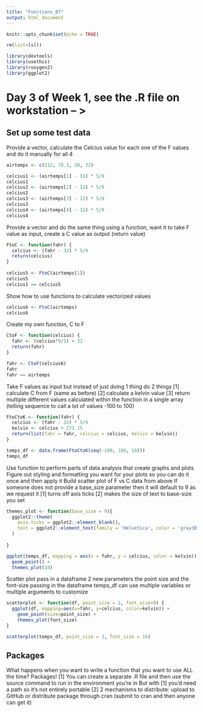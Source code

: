 ```yaml
---
title: "Functions_07"
output: html_document
---
```


```r
knitr::opts_chunk$set(echo = TRUE)
```


```r

rm(list=ls())

```

```r
library(devtools)
library(usethis)
library(roxygen2)
library(ggplot2)
```


# Day 3 of Week 1, see the .R file on workstation -- > 

## Set up some test data
Provide a vector, calculate the Celcius value for each one of the F values and do it manually for all 4

```r

airtemps <- c(212, 78.3, 30, 32)

```

```r

celcius1 <- (airtemps[1] - 32) * 5/9
celcius1
celcius2 <- (airtemps[2] - 32) * 5/9
celcius2
celcius3 <- (airtemps[3] - 32) * 5/9
celcius3
celcius4 <- (airtemps[4] - 32) * 5/9
celcius4

```


Provide a vector and do the same thing using a function, want it to take F value as input, create a C value as output (return value)
```r

FtoC <- function(fahr) {
  celcius <- (fahr - 32) * 5/9
  return(celcius)
}
  
celcius5 <- FtoC(airtemps[1])
celcius5
celcius1 == celcius5

```
Show how to use functions to calculate vectorized values
```r

celcius6 <- FtoC(airtemps)
celcius6

```

Create my own function, C to F
```r

CtoF <- function(celcius) {
  fahr <- (celcius*9/5) + 32
  return(fahr)
}

fahr <- CtoF(celcius6)
fahr
fahr == airtemps
```
Take F values as input but instead of just doing 1 thing do 2 things
[1] calculate C from F (same as before)
[2] calculate a kelvin value
[3] return multiple different values calculated within the function in a single array (telling sequence to call a lot of values -100 to 100)
```r

FtoCtoK <- function(fahr) {
  celcius <- (fahr - 32) * 5/9
  kelvin <- celcius + 273.15
  return(list(fahr = fahr, celcius = celcius, kelvin = kelvin))
}

temps_df <- data.frame(FtoCtoK(seq(-100, 100, 10)))
temps_df

```

Use function to perform parts of data analysis that create graphs and plots
Figure out styling and formatting you want for your plots so you can do it once and then apply it
Build scatter plot of F vs C data from above
If someone does not provide a base_size parameter then it will default to 9 as we request it
[1] turns off axis ticks
[2] makes the size of text to base-size you set
```r
themes_plot <- function(base_size = 9){
  ggplot2::theme(
    axis.ticks = ggplot2::element_blank(),
    text = ggplot2::element_text(family = 'Helvetica', color = 'gray30', size = base_size)
  )
  
}

ggplot(temps_df, mapping = aes(x = fahr, y = celcius, color = kelvin)) + 
  geom_point() + 
  themes_plot(10)


```


Scatter plot 
pass in a dataframe
2 new parameters the point size and the font-size passing in the dataframe temps_df
can use multiple variables or multiple arguments to customize 
```r
scatterplot <- function(df, point_size = 2, font_size=9) {
  ggplot(df, mapping=aes(x=fahr, y=celcius, color=kelvin)) +
    geom_point(size=point_size) +
    themes_plot(font_size)
}

scatterplot(temps_df, point_size = 3, font_size = 16)

```



## Packages
What happens when you want to write a function that you want to use ALL the time?
Packages!
[1] You can create a separate .R file and then use the source command to run in the environment you're in
But with [1] you'd need a path so it's not entirely portable
[2] 2 mechanisms to distribute: upload to GitHub or distribute package through cran (submit to cran and then anyone can get it)
```r


```








